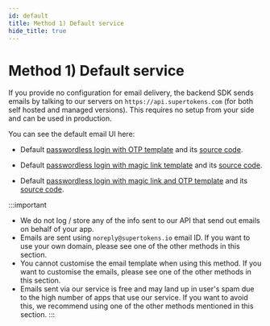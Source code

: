```yaml
---
id: default
title: Method 1) Default service
hide_title: true
---
```



# Method 1) Default service

If you provide no configuration for email delivery, the backend SDK sends emails by talking to our servers on `https://api.supertokens.com` (for both self hosted and managed versions). This requires no setup from your side and can be used in production.

You can see the default email UI here:
- Default [passwordless login with OTP template](https://github.com/supertokens/email-sms-templates#otp-login) and its [source code](https://github.com/supertokens/email-sms-templates/blob/master/email-html/otp-login.html).

- Default [passwordless login with magic link template](https://github.com/supertokens/email-sms-templates#magic-link-login) and its [source code](https://github.com/supertokens/email-sms-templates/blob/master/email-html/magic-link-login.html).

- Default [passwordless login with magic link and OTP template](https://github.com/supertokens/email-sms-templates#magic-link-login) and its [source code](https://github.com/supertokens/email-sms-templates#magic-link--otp-login).

:::important
- We do not log / store any of the info sent to our API that send out emails on behalf of your app.
- Emails are sent using `noreply@supertokens.io` email ID. If you want to use your own domain, please see one of the other methods in this section.
- You cannot customise the email template when using this method. If you want to customise the emails, please see one of the other methods in this section.
- Emails sent via our service is free and may land up in user's spam due to the high number of apps that use our service. If you want to avoid this, we recommend using one of the other methods mentioned in this section.
:::
